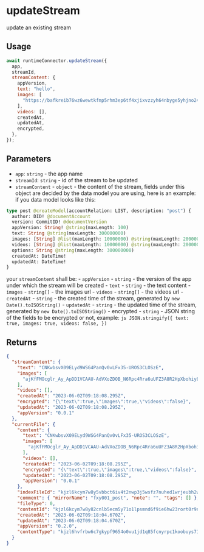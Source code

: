 # updateStream

update an existing stream

## Usage
```js
await runtimeConnector.updateStream({
  app,
  streamId,
  streamContent: {
    appVersion,
    text: "hello",
    images: [
      "https://bafkreib76wz6wewtkfmp5rhm3ep6tf4xjixvzzyh64nbyge5yhjno24yl4.ipfs.w3s.link",
    ],
    videos: [],
    createdAt,
    updatedAt,
    encrypted,
  },
});
```

## Parameters
- `app`: `string` - the app name
- `streamId`: `string` - id of the stream to be updated
- `streamContent` - `object` - the content of the stream, fields under this object are decided by the data model you are using,
here is an example:
if you data model looks like this:
```graphql
type post @createModel(accountRelation: LIST, description: "post") {
  author: DID! @documentAccount
  version: CommitID! @documentVersion
  appVersion: String! @string(maxLength: 100)
  text: String @string(maxLength: 300000000)
  images: [String] @list(maxLength: 10000000) @string(maxLength: 2000000)
  videos: [String] @list(maxLength: 10000000) @string(maxLength: 2000000)
  options: String @string(maxLength: 300000000)
  createdAt: DateTime!
  updatedAt: DateTime!
}
```
your `streamContent` shall be:
    - `appVersion` - `string` - the version of the app under which the stream will be created
    - `text` - `string` - the text content
    - `images` - `string[]` - the images url
    - `videos` - `string[]` - the videos url
    - `createdAt` - `string` - the created time of the stream, generated by `new Date().toISOString()`
    - `updatedAt` - `string` - the updated time of the stream, generated by `new Date().toISOString()`
    - encrypted - `string` - JSON string of the fields to be encrypted or not, example:
        ```js
        JSON.stringify({
            text: true,
            images: true,
            videos: false,
        })
        ```
## Returns
```json
{
  "streamContent": {
    "text": "CNKwbsvX09ELyd9WSG4PanQv0vLFx35-UROS3CLOSzE",
    "images": [
      "ajKfFMOcglr_Ay_ApDD1VCAAU-AdVXoZDOB_N6Rpc4Rra6uUFZ3A8R2HpXbohiy8tikdCgo_EWiMqMz2ORDRBSW4sEJXldG4XklBux7vuCt1eIUDOC9GRzqZEL5f_GzppDOBgfiWxD0PJ6Gnljquxg"
    ],
    "videos": [],
    "createdAt": "2023-06-02T09:18:08.295Z",
    "encrypted": "{\"text\":true,\"images\":true,\"videos\":false}",
    "updatedAt": "2023-06-02T09:18:08.295Z",
    "appVersion": "0.0.1"
  },
  "currentFile": {
    "content": {
      "text": "CNKwbsvX09ELyd9WSG4PanQv0vLFx35-UROS3CLOSzE",
      "images": [
        "ajKfFMOcglr_Ay_ApDD1VCAAU-AdVXoZDOB_N6Rpc4Rra6uUFZ3A8R2HpXbohiy8tikdCgo_EWiMqMz2ORDRBSW4sEJXldG4XklBux7vuCt1eIUDOC9GRzqZEL5f_GzppDOBgfiWxD0PJ6Gnljquxg"
      ],
      "videos": [],
      "createdAt": "2023-06-02T09:18:08.295Z",
      "encrypted": "{\"text\":true,\"images\":true,\"videos\":false}",
      "updatedAt": "2023-06-02T09:18:08.295Z",
      "appVersion": "0.0.1"
    },
    "indexFileId": "kjzl6kcym7w8y5vbbct6iv4t2nwp3j5wsfz7nuhed1wrjeubh2wqtn3l7lkhsnw",
    "comment": { "mirrorName": "fxy001_post", "note": "", "tags": [] },
    "fileType": 0,
    "contentId": "kjzl6kcym7w8y82cnlb5ecm5y71o1lpsmnd6f9ie6hw23rort0r9nab2u2gsknu",
    "createdAt": "2023-06-02T09:18:04.670Z",
    "updatedAt": "2023-06-02T09:18:04.670Z",
    "appVersion": "0.2.0",
    "contentType": "kjzl6hvfrbw6c7gkypf9654o0vu1jd1q85fcnyrpc1koobuys71zhp0m7kbmrvs"
  }
}

```